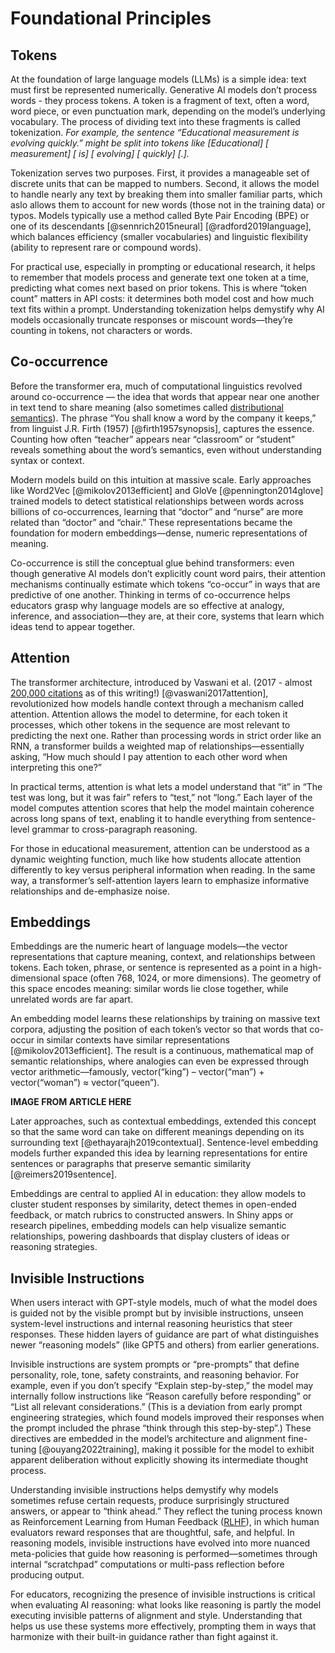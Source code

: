 # Foundational Principles

## Tokens {#sec-tokens}

At the foundation of large language models (LLMs) is a simple idea: text must first be represented numerically. 
Generative AI models don’t process words - they process tokens. 
A token is a fragment of text, often a word, word piece, or even punctuation mark, depending on the model’s underlying vocabulary. 
The process of dividing text into these fragments is called tokenization. 
_For example, the sentence “Educational measurement is evolving quickly.” might be split into tokens like [Educational] [ measurement] [ is] [ evolving] [ quickly] [.]._

Tokenization serves two purposes. 
First, it provides a manageable set of discrete units that can be mapped to numbers. Second, it allows the model to handle nearly any text by breaking them into smaller familiar parts, which aslo allows them to account for new words (those not in the training data) or typos. 
Models typically use a method called Byte Pair Encoding (BPE) or one of its descendants [@sennrich2015neural] [@radford2019language], which balances efficiency (smaller vocabularies) and linguistic flexibility (ability to represent rare or compound words).

For practical use, especially in prompting or educational research, it helps to remember that models process and generate text one token at a time, predicting what comes next based on prior tokens. 
This is where “token count” matters in API costs: it determines both model cost and how much text fits within a prompt.
Understanding tokenization helps demystify why AI models occasionally truncate responses or miscount words—they’re counting in tokens, not characters or words.

## Co-occurrence {#sec-co-occurrence}

Before the transformer era, much of computational linguistics revolved around co-occurrence — the idea that words that appear near one another in text tend to share meaning (also sometimes called [distributional semantics](https://en.wikipedia.org/wiki/Distributional_semantics)). The phrase “You shall know a word by the company it keeps,” from linguist J.R. Firth (1957) [@firth1957synopsis], captures the essence. Counting how often “teacher” appears near “classroom” or “student” reveals something about the word’s semantics, even without understanding syntax or context.

Modern models build on this intuition at massive scale. Early approaches like Word2Vec [@mikolov2013efficient] and GloVe [@pennington2014glove] trained models to detect statistical relationships between words across billions of co-occurrences, learning that “doctor” and “nurse” are more related than “doctor” and “chair.” These representations became the foundation for modern embeddings—dense, numeric representations of meaning.

Co-occurrence is still the conceptual glue behind transformers: even though generative AI models don’t explicitly count word pairs, their attention mechanisms continually estimate which tokens “co-occur” in ways that are predictive of one another.
Thinking in terms of co-occurrence helps educators grasp why language models are so effective at analogy, inference, and association—they are, at their core, systems that learn which ideas tend to appear together.

## Attention {#sec-attention}

The transformer architecture, introduced by Vaswani et al. (2017 - almost [200,000 citations](https://scholar.google.com/scholar?cluster=2960712678066186980&hl=en&as_sdt=0,33) as of this writing!) [@vaswani2017attention], revolutionized how models handle context through a mechanism called attention. 
Attention allows the model to determine, for each token it processes, which other tokens in the sequence are most relevant to predicting the next one. 
Rather than processing words in strict order like an RNN, a transformer builds a weighted map of relationships—essentially asking, “How much should I pay attention to each other word when interpreting this one?”

In practical terms, attention is what lets a model understand that “it” in “The test was long, but it was fair” refers to “test,” not “long.” 
Each layer of the model computes attention scores that help the model maintain coherence across long spans of text, enabling it to handle everything from sentence-level grammar to cross-paragraph reasoning.

For those in educational measurement, attention can be understood as a dynamic weighting function, much like how students allocate attention differently to key versus peripheral information when reading. 
In the same way, a transformer’s self-attention layers learn to emphasize informative relationships and de-emphasize noise.

## Embeddings {#sec-embeddings}

Embeddings are the numeric heart of language models—the vector representations that capture meaning, context, and relationships between tokens. 
Each token, phrase, or sentence is represented as a point in a high-dimensional space (often 768, 1024, or more dimensions).
The geometry of this space encodes meaning: similar words lie close together, while unrelated words are far apart.

An embedding model learns these relationships by training on massive text corpora, adjusting the position of each token’s vector so that words that co-occur in similar contexts have similar representations [@mikolov2013efficient]. 
The result is a continuous, mathematical map of semantic relationships, where analogies can even be expressed through vector arithmetic—famously, vector("king") – vector("man") + vector("woman") ≈ vector("queen").

**IMAGE FROM ARTICLE HERE**

Later approaches, such as contextual embeddings, extended this concept so that the same word can take on different meanings depending on its surrounding text [@ethayarajh2019contextual]. 
Sentence-level embedding models further expanded this idea by learning representations for entire sentences or paragraphs that preserve semantic similarity [@reimers2019sentence].

Embeddings are central to applied AI in education: they allow models to cluster student responses by similarity, detect themes in open-ended feedback, or match rubrics to constructed answers. In Shiny apps or research pipelines, embedding models can help visualize semantic relationships, powering dashboards that display clusters of ideas or reasoning strategies.


## Invisible Instructions {#sec-invisible}

When users interact with GPT-style models, much of what the model does is guided not by the visible prompt but by invisible instructions, unseen system-level instructions and internal reasoning heuristics that steer responses. 
These hidden layers of guidance are part of what distinguishes newer “reasoning models” (like GPT5 and others) from earlier generations.

Invisible instructions are system prompts or “pre-prompts” that define personality, role, tone, safety constraints, and reasoning behavior. 
For example, even if you don’t specify “Explain step-by-step,” the model may internally follow instructions like “Reason carefully before responding” or “List all relevant considerations.” 
(This is a deviation from early prompt engineering strategies, which found models improved their responses when the prompt included the phrase "think through this step-by-step".)
These directives are embedded in the model’s architecture and alignment fine-tuning [@ouyang2022training], making it possible for the model to exhibit apparent deliberation without explicitly showing its intermediate thought process.

Understanding invisible instructions helps demystify why models sometimes refuse certain requests, produce surprisingly structured answers, or appear to “think ahead.” 
They reflect the tuning process known as Reinforcement Learning from Human Feedback ([RLHF](https://en.wikipedia.org/wiki/Reinforcement_learning_from_human_feedback)), in which human evaluators reward responses that are thoughtful, safe, and helpful. 
In reasoning models, invisible instructions have evolved into more nuanced meta-policies that guide how reasoning is performed—sometimes through internal “scratchpad” computations or multi-pass reflection before producing output.

For educators, recognizing the presence of invisible instructions is critical when evaluating AI reasoning: what looks like reasoning is partly the model executing invisible patterns of alignment and style. 
Understanding that helps us use these systems more effectively, prompting them in ways that harmonize with their built-in guidance rather than fight against it.
